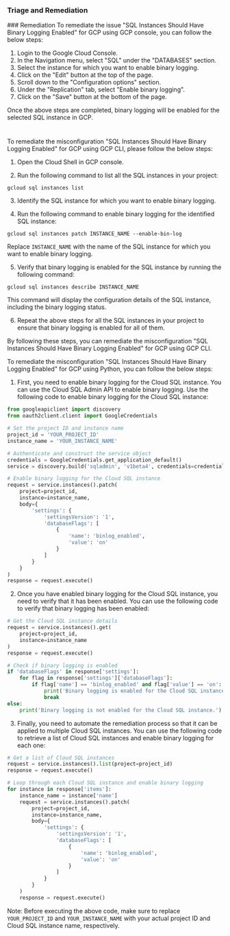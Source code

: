 
### Triage and Remediation
<Tabs>
<Tab title='Remediation'>
### Remediation

<AccordionGroup>
<Accordion title='Using Console' defaultOpen='true'>
To remediate the issue "SQL Instances Should Have Binary Logging Enabled" for GCP using GCP console, you can follow the below steps:

1. Login to the Google Cloud Console.
2. In the Navigation menu, select "SQL" under the "DATABASES" section.
3. Select the instance for which you want to enable binary logging.
4. Click on the "Edit" button at the top of the page.
5. Scroll down to the "Configuration options" section.
6. Under the "Replication" tab, select "Enable binary logging".
7. Click on the "Save" button at the bottom of the page.

Once the above steps are completed, binary logging will be enabled for the selected SQL instance in GCP.

#
</Accordion>

<Accordion title='Using CLI'>
To remediate the misconfiguration "SQL Instances Should Have Binary Logging Enabled" for GCP using GCP CLI, please follow the below steps:

1. Open the Cloud Shell in GCP console.

2. Run the following command to list all the SQL instances in your project:

```
gcloud sql instances list
```

3. Identify the SQL instance for which you want to enable binary logging.

4. Run the following command to enable binary logging for the identified SQL instance:

```
gcloud sql instances patch INSTANCE_NAME --enable-bin-log
```

Replace `INSTANCE_NAME` with the name of the SQL instance for which you want to enable binary logging.

5. Verify that binary logging is enabled for the SQL instance by running the following command:

```
gcloud sql instances describe INSTANCE_NAME
```

This command will display the configuration details of the SQL instance, including the binary logging status.

6. Repeat the above steps for all the SQL instances in your project to ensure that binary logging is enabled for all of them.

By following these steps, you can remediate the misconfiguration "SQL Instances Should Have Binary Logging Enabled" for GCP using GCP CLI.
</Accordion>

<Accordion title='Using Python'>
To remediate the misconfiguration "SQL Instances Should Have Binary Logging Enabled" for GCP using Python, you can follow the below steps:

1. First, you need to enable binary logging for the Cloud SQL instance. You can use the Cloud SQL Admin API to enable binary logging. Use the following code to enable binary logging for the Cloud SQL instance:

```python
from googleapiclient import discovery
from oauth2client.client import GoogleCredentials

# Set the project ID and instance name
project_id = 'YOUR_PROJECT_ID'
instance_name = 'YOUR_INSTANCE_NAME'

# Authenticate and construct the service object
credentials = GoogleCredentials.get_application_default()
service = discovery.build('sqladmin', 'v1beta4', credentials=credentials)

# Enable binary logging for the Cloud SQL instance
request = service.instances().patch(
    project=project_id,
    instance=instance_name,
    body={
        'settings': {
            'settingsVersion': '1',
            'databaseFlags': [
                {
                    'name': 'binlog_enabled',
                    'value': 'on'
                }
            ]
        }
    }
)
response = request.execute()
```

2. Once you have enabled binary logging for the Cloud SQL instance, you need to verify that it has been enabled. You can use the following code to verify that binary logging has been enabled:

```python
# Get the Cloud SQL instance details
request = service.instances().get(
    project=project_id,
    instance=instance_name
)
response = request.execute()

# Check if binary logging is enabled
if 'databaseFlags' in response['settings']:
    for flag in response['settings']['databaseFlags']:
        if flag['name'] == 'binlog_enabled' and flag['value'] == 'on':
            print('Binary logging is enabled for the Cloud SQL instance.')
            break
else:
    print('Binary logging is not enabled for the Cloud SQL instance.')
```

3. Finally, you need to automate the remediation process so that it can be applied to multiple Cloud SQL instances. You can use the following code to retrieve a list of Cloud SQL instances and enable binary logging for each one:

```python
# Get a list of Cloud SQL instances
request = service.instances().list(project=project_id)
response = request.execute()

# Loop through each Cloud SQL instance and enable binary logging
for instance in response['items']:
    instance_name = instance['name']
    request = service.instances().patch(
        project=project_id,
        instance=instance_name,
        body={
            'settings': {
                'settingsVersion': '1',
                'databaseFlags': [
                    {
                        'name': 'binlog_enabled',
                        'value': 'on'
                    }
                ]
            }
        }
    )
    response = request.execute()
```

Note: Before executing the above code, make sure to replace `YOUR_PROJECT_ID` and `YOUR_INSTANCE_NAME` with your actual project ID and Cloud SQL instance name, respectively.
</Accordion>

</AccordionGroup>
</Tab>
</Tabs>
